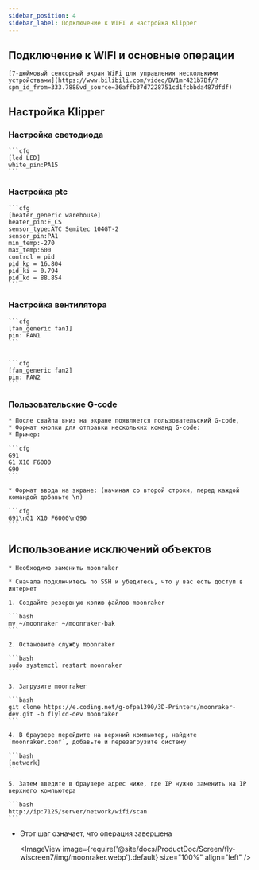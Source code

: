 ```yaml
---
sidebar_position: 4
sidebar_label: Подключение к WIFI и настройка Klipper
---
```









## Подключение к WIFI и основные операции

    [7-дюймовый сенсорный экран WiFi для управления несколькими устройствами](https://www.bilibili.com/video/BV1mr421b7Bf/?spm_id_from=333.788&vd_source=36affb37d7228751cd1fcbbda487dfdf)

## Настройка Klipper

### Настройка светодиода

    ```cfg
    [led LED]
    white_pin:PA15
    ```

### Настройка ptc

    ```cfg
    [heater_generic warehouse]
    heater_pin:E_CS
    sensor_type:ATC Semitec 104GT-2
    sensor_pin:PA1
    min_temp:-270
    max_temp:600
    control = pid
    pid_kp = 16.804
    pid_ki = 0.794
    pid_kd = 88.854
    ```

### Настройка вентилятора

    ```cfg
    [fan_generic fan1]
    pin: FAN1
    ```


    ```cfg
    [fan_generic fan2]
    pin: FAN2
    ```

 

### Пользовательские G-code

    * После свайпа вниз на экране появляется пользовательский G-code,
    * Формат кнопки для отправки нескольких команд G-code:
    * Пример:

    ```cfg
    G91 
    G1 X10 F6000
    G90
    ```

    * Формат ввода на экране: (начиная со второй строки, перед каждой командой добавьте \n)

    ```cfg
    G91\nG1 X10 F6000\nG90
    ```



## Использование исключений объектов

    * Необходимо заменить moonraker

    * Сначала подключитесь по SSH и убедитесь, что у вас есть доступ в интернет

    1. Создайте резервную копию файлов moonraker

    ```bash
    mv ~/moonraker ~/moonraker-bak
    ```

    2. Остановите службу moonraker

    ```bash
    sudo systemctl restart moonraker
    ```

    3. Загрузите moonraker

    ```bash
    git clone https://e.coding.net/g-ofpa1390/3D-Printers/moonraker-dev.git -b flylcd-dev moonraker
    ```

    4. В браузере перейдите на верхний компьютер, найдите `moonraker.conf`, добавьте и перезагрузите систему

    ```bash
    [network]
    ```

    5. Затем введите в браузере адрес ниже, где IP нужно заменить на IP верхнего компьютера

    ```bash
    http://ip:7125/server/network/wifi/scan
    ```

* Этот шаг означает, что операция завершена
    
    <ImageView image={require('@site/docs/ProductDoc/Screen/fly-wiscreen7/img/moonraker.webp').default} size="100%" align="left" />